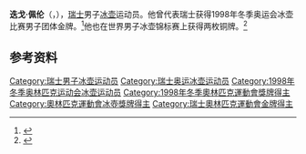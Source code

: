 {{NoteTA|G1=Sports}}
'''迭戈·佩伦'''（{{lang-de|Diego Perren}}，{{bd|1965年|1月10日||}}），[[瑞士|瑞士]]男子[[冰壶|冰壶]]运动员。他曾代表瑞士获得1998年冬季奥运会冰壶比赛男子团体金牌。<ref>{{Cite web|title=Diego PERREN|url=https://www.olympic.org/diego-perren|accessdate=2021-04-10|work=International Olympic Committee|archive-date=2021-04-10|archive-url=https://web.archive.org/web/20210410233649/https://www.olympic.org/diego-perren|dead-url=no}}</ref>他也在世界男子冰壶锦标赛上获得两枚铜牌。<ref>{{cite web|url=https://www.olympedia.org/athletes/100341|title=Diego Perren|work=Olympedia|accessdate=2021-04-11|archive-date=2021-04-11|archive-url=https://web.archive.org/web/20210411004612/https://www.olympedia.org/athletes/100341|dead-url=no}}</ref>

== 参考资料 ==
{{reflist}}

{{奥林匹克运动会冰壶比赛男子团体冠军}}

{{Authority control}}
{{DEFAULTSORT:Perren, Diego}}
[[Category:瑞士男子冰壶运动员|Category:瑞士男子冰壶运动员]]
[[Category:瑞士奥运冰壶运动员|Category:瑞士奥运冰壶运动员]]
[[Category:1998年冬季奥林匹克运动会冰壶运动员|Category:1998年冬季奥林匹克运动会冰壶运动员]]
[[Category:1998年冬季奧林匹克運動會獎牌得主|Category:1998年冬季奧林匹克運動會獎牌得主]]
[[Category:奧林匹克運動會冰壺獎牌得主|Category:奧林匹克運動會冰壺獎牌得主]]
[[Category:瑞士奧林匹克運動會金牌得主|Category:瑞士奧林匹克運動會金牌得主]]